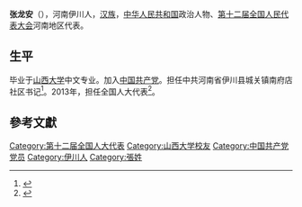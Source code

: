 '''张龙安'''（{{bd|1964年||}}），河南伊川人，[[汉族|汉族]]，[[中华人民共和国|中华人民共和国]]政治人物、[[第十二届全国人民代表大会|第十二届全国人民代表大会]]河南地区代表。

==生平==
毕业于[[山西大学|山西大学]]中文专业。加入[[中国共产党|中国共产党]]。担任中共河南省伊川县城关镇南府店社区书记<ref>{{cite news|title=全国人大代表张龙安就农村工作提出议案和建议|url=http://cjb.newssc.org/html/2014-05/14/content_2047885.htm|accessdate=2014-12-28|newspaper=企业家日报|deadurl=yes|archiveurl=https://web.archive.org/web/20160305034156/http://cjb.newssc.org/html/2014-05/14/content_2047885.htm|archivedate=2016-03-05}}</ref>。2013年，担任全国人大代表<ref>{{cite news|title=全国人大代表信息-张龙安|url= http://210.82.31.1:8084/delegate/viewDelegate.action?dbid=121436|accessdate=2013-04-05|newspaper=全国人大网|archive-url=https://web.archive.org/web/20141228152825/http://www.npc.gov.cn/delegate/viewDelegate.action?dbid=121436|archive-date=2014-12-28|dead-url=yes}}</ref>。

==參考文獻==
{{reflist}}
{{中国政治人物小作品}}
{{DEFAULTSORT:Z}}
[[Category:第十二届全国人大代表|Category:第十二届全国人大代表]]
[[Category:山西大学校友|Category:山西大学校友]]
[[Category:中国共产党党员|Category:中国共产党党员]]
[[Category:伊川人|Category:伊川人]]
[[Category:張姓|Category:張姓]]